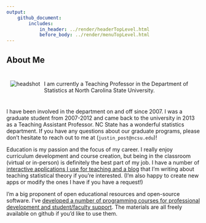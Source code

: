 ```yaml
---
output: 
    github_document:
        includes: 
            in_header: ../render/headerTopLevel.html
            before_body: ../render/menuTopLevel.html
---
```


## About Me  

<div style = "float:left;">
  <img src = "images/headshot.jpg" alt ="headshot" style="padding: 10px;">
</div>

<div style = "padding: 10px;"> I am currently a Teaching Professor in the Department of Statistics at North Carolina State University.
</div>

I have been involved in the department on and off since 2007. I was a graduate student from 2007-2012 and came back to the university in 2013 as a Teaching Assistant Professor. NC State has a wonderful statistics department. If you have any questions about our graduate programs, please don't hesitate to reach out to me at (`justin_post@ncsu.edu`)!

Education is my passion and the focus of my career. I really enjoy curriculum development and course creation, but being in the classroom (virtual or in-person) is definitely the best part of my job. I have a number of [interactive applications I use for teaching and a blog](pages/Teaching.html) that I'm writing about teaching statistical theory if you're interested. (I'm also happy to create new apps or modify the ones I have if you have a request!) 

I'm a big proponent of open educational resources and open-source software. I've [developed a number of programming courses for professional development and student/faculty support](pages/OpenEd.html). The materials are all freely available on github if you'd like to use them.
